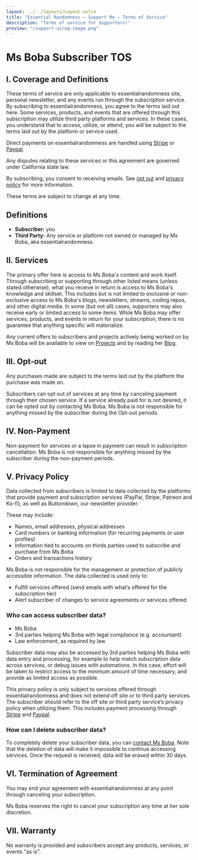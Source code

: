 ```yaml
---
layout: ../../layouts/Layout.astro
title: "Essential Randomness — Support Me – Terms of Service"
description: "Terms of service for $upporters!"
preview: "/support-us/og-image.png"
---
```


<main>

# Ms Boba Subscriber TOS

## I. Coverage and Definitions

These terms of service are only applicable to essentialrandomness site, personal
newsletter, and any events run through the subscription service. By subscribing
to essentialrandomness, you agree to the terms laid out here. Some services,
products, and events that are offered through this subscription may utilize
third party platforms and services. In these cases, you understand that to
access, utilize, or attend, you will be subject to the terms laid out by the
platform or service used.

Direct payments on essentialrandomness are handled using
[Stripe](https://stripe.com/privacy) or
[Paypal](https://www.paypal.com/us/legalhub/useragreement-full).

Any disputes relating to these services or this agreement are governed under
California state law.

By subscribing, you consent to receiving emails. See [opt
out](#iii-opt-out) and [privacy policy](#v-privacy-policy) for
more information.

These terms are subject to change at any time.

## Definitions

- **Subscriber:** you
- **Third Party:** Any service or platform not owned or
  managed by Ms Boba, aka essentialrandomness.

## II. Services

The primary offer here is access to Ms Boba's content and work itself. Through
subscribing or supporting through other listed means (unless stated otherwise),
what you receive in return _is_ access to Ms Boba's knowledge and skillset. This
includes but is not limited to exclusive or non-exclusive access to Ms Boba's
blogs, newsletters, streams, coding repos, and other digital media. In some (but
not all) cases, supporters may also receive early or limited access to some
items. While Ms Boba may offer services, products, and events in return for your
subscription, there is no guarantee that anything specific will materialize.

Any current offers to subscribers and projects actively being worked on by Ms
Boba will be available to view on
[Projects](https://www.essentialrandomness.com/projects) and by reading her
[Blog](https://www.essentialrandomness.com/posts).

## III. Opt-out

Any purchases made are subject to the terms laid out by the platform the
purchase was made on.

Subscribers can opt out of services at any time by canceling payment through
their chosen service. If a service already paid for is not desired, it can be
opted out by contacting Ms Boba. Ms Boba is not responsible for anything missed
by the subscriber during the Opt-out periods.

## IV. Non-Payment

Non-payment for services or a lapse in payment can result in subscription
cancellation. Ms Boba is not responsible for anything missed by the subscriber
during the non-payment periods.

## V. Privacy Policy

Data collected from subscribers is limited to data collected by the platforms
that provide payment and subscription services (PayPal, Stripe, Patreon and Ko-fi),
as well as Buttondown, our newsletter provider.

These may include:

- Names, email addresses, physical addresses
- Card numbers or banking information (for recurring payments or user profiles)
- Information tied to accounts on thirds parties used to subscribe and purchase
  from Ms Boba
- Orders and transactions history

Ms Boba is not responsible for the management or protection of
publicly accessible information. The data collected is used only to:

- Fulfill services offered (send emails with what’s offered for the subscription
  tier)
- Alert subscriber of changes to service agreements or services offered

### Who can access subscriber data?

- Ms Boba
- 3rd parties helping Ms Boba with legal compliance (e.g. accountant)
- Law enforcement, as required by law

Subscriber data may also be accessed by 3rd parties helping Ms Boba with data
entry and processing, for example to help match subscription data across
services, or debug issues with automations. In this case, effort will be taken to
restrict access to the minimum amount of time necessary, and provide as limited
access as possible.

This privacy policy is only subject to services offered through
essentialrandomness and does not extend off site or to third party services. The
subscriber should refer to the off site or third party service’s privacy policy
when utilizing them. This includes payment processing through
[Stripe](https://stripe.com/privacy) and
[Paypal](https://www.paypal.com/us/legalhub/privacy-full).

### How can I delete subscriber data?

To completely delete your subscriber data, you can [contact Ms
Boba](mailto:essential.randomn3ss@gmail.com). Note that the deletion of
data will make it impossible to continue accessing services. Once the request
is received, data will be erased within 30 days.

## VI. Termination of Agreement

You may end your agreement with essentialrandomness at any point through
canceling your subscription.

Ms Boba reserves the right to cancel your subscription any time at her sole
discretion.

## VII. Warranty

No warranty is provided and subscribers accept any products, services, or events
"as is".

</main>
